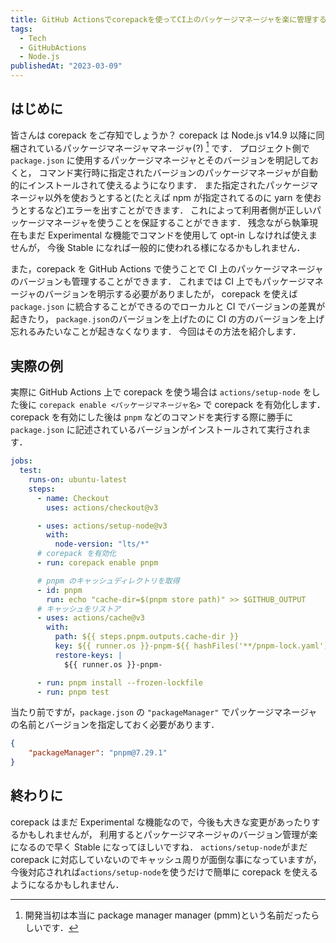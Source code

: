 ```yaml
---
title: GitHub Actionsでcorepackを使ってCI上のパッケージマネージャを楽に管理する
tags:
  - Tech
  - GitHubActions
  - Node.js
publishedAt: "2023-03-09"
---
```


## はじめに

皆さんは corepack をご存知でしょうか？
corepack は Node.js v14.9 以降に同梱されているパッケージマネージャマネージャ(?) [^1] です．
プロジェクト側で `package.json` に使用するパッケージマネージャとそのバージョンを明記しておくと，
コマンド実行時に指定されたバージョンのパッケージマネージャが自動的にインストールされて使えるようになります．
また指定されたパッケージマネージャ以外を使おうとすると(たとえば npm が指定されてるのに yarn を使おうとするなど)エラーを出すことができます．
これによって利用者側が正しいパッケージマネージャを使うことを保証することができます．
残念ながら執筆現在もまだ Experimental な機能でコマンドを使用して opt-in しなければ使えませんが，
今後 Stable になれば一般的に使われる様になるかもしれません．

また，corepack を GitHub Actions で使うことで CI 上のパッケージマネージャのバージョンも管理することができます．
これまでは CI 上でもパッケージマネージャのバージョンを明示する必要がありましたが，
corepack を使えば `package.json` に統合することができるのでローカルと CI でバージョンの差異が起きたり，
`package.json`のバージョンを上げたのに CI の方のバージョンを上げ忘れるみたいなことが起きなくなります．
今回はその方法を紹介します．

[^1]: 開発当初は本当に package manager manager (pmm)という名前だったらしいです．

## 実際の例

実際に GitHub Actions 上で corepack を使う場合は `actions/setup-node` をした後に `corepack enable <パッケージマネージャ名>` で corepack を有効化します．
corepack を有効にした後は `pnpm` などのコマンドを実行する際に勝手に `package.json` に記述されているバージョンがインストールされて実行されます．

```yaml
jobs:
  test:
    runs-on: ubuntu-latest
    steps:
      - name: Checkout
        uses: actions/checkout@v3

      - uses: actions/setup-node@v3
        with:
          node-version: "lts/*"
      # corepack を有効化
      - run: corepack enable pnpm

      # pnpm のキャッシュディレクトリを取得
      - id: pnpm
        run: echo "cache-dir=$(pnpm store path)" >> $GITHUB_OUTPUT
      # キャッシュをリストア
      - uses: actions/cache@v3
        with:
          path: ${{ steps.pnpm.outputs.cache-dir }}
          key: ${{ runner.os }}-pnpm-${{ hashFiles('**/pnpm-lock.yaml') }}
          restore-keys: |
            ${{ runner.os }}-pnpm-

      - run: pnpm install --frozen-lockfile
      - run: pnpm test
```

当たり前ですが，`package.json` の `"packageManager"` でパッケージマネージャの名前とバージョンを指定しておく必要があります．

```json
{
	"packageManager": "pnpm@7.29.1"
}
```

## 終わりに

corepack はまだ Experimental な機能なので，今後も大きな変更があったりするかもしれませんが，
利用するとパッケージマネージャのバージョン管理が楽になるので早く Stable になってほしいですね．
`actions/setup-node`がまだ corepack に対応していないのでキャッシュ周りが面倒な事になっていますが，
今後対応されれば`actions/setup-node`を使うだけで簡単に corepack を使えるようになるかもしれません．
